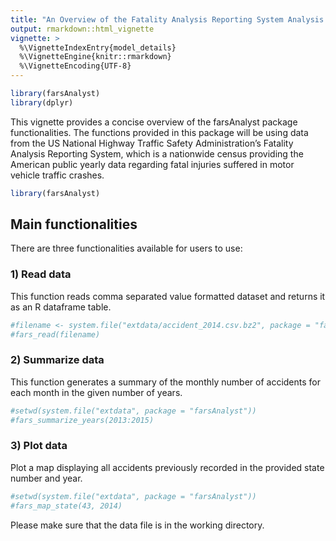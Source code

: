 ```yaml
---
title: "An Overview of the Fatality Analysis Reporting System Analysis Package"
output: rmarkdown::html_vignette
vignette: >
  %\VignetteIndexEntry{model_details}
  %\VignetteEngine{knitr::rmarkdown}
  %\VignetteEncoding{UTF-8}
---
```


```r
library(farsAnalyst)
library(dplyr)
```

This vignette provides a concise overview of the farsAnalyst package functionalities. The functions provided in this package will be using data from the US National Highway Traffic Safety Administration's Fatality Analysis Reporting System, which is a nationwide census providing the American public yearly data regarding fatal injuries suffered in motor vehicle traffic crashes.

```r
library(farsAnalyst)
```

## Main functionalities

There are three functionalities available for users to use:

### 1) Read data

This function reads comma separated value formatted dataset and returns it as an R dataframe table.

```r
#filename <- system.file("extdata/accident_2014.csv.bz2", package = "farsAnalyst")
#fars_read(filename)
```

### 2) Summarize data

This function generates a summary of the monthly number of accidents for each month in the given number of years.

```r
#setwd(system.file("extdata", package = "farsAnalyst"))
#fars_summarize_years(2013:2015)
```

### 3) Plot data

Plot a map displaying all accidents previously recorded in the provided state number and year.

```r
#setwd(system.file("extdata", package = "farsAnalyst"))
#fars_map_state(43, 2014)
```

Please make sure that the data file is in the working directory.
